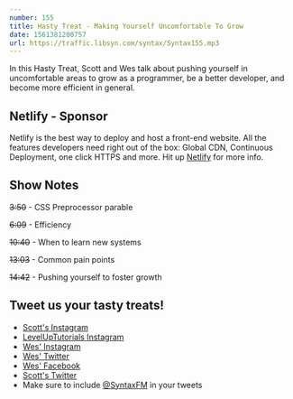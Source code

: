 ```yaml
---
number: 155
title: Hasty Treat - Making Yourself Uncomfortable To Grow
date: 1561381200757
url: https://traffic.libsyn.com/syntax/Syntax155.mp3
---
```


In this Hasty Treat, Scott and Wes talk about pushing yourself in uncomfortable areas to grow as a programmer, be a better developer, and become more efficient in general.

## Netlify - Sponsor

Netlify is the best way to deploy and host a front-end website. All the features developers need right out of the box: Global CDN, Continuous Deployment, one click HTTPS and more. Hit up [Netlify](https://netlify.com/syntax) for more info.

## Show Notes

~~3:50~~ - CSS Preprocessor parable

~~6:09~~ - Efficiency

~~10:40~~ - When to learn new systems

~~13:03~~ - Common pain points

~~14:42~~ - Pushing yourself to foster growth

## Tweet us your tasty treats!
* [Scott's Instagram](https://www.instagram.com/stolinski/)
* [LevelUpTutorials Instagram](https://www.instagram.com/LevelUpTutorials/)
* [Wes' Instagram](https://www.instagram.com/wesbos/)
* [Wes' Twitter](https://twitter.com/wesbos)
* [Wes' Facebook](https://www.facebook.com/wesbos.developer)
* [Scott's Twitter](https://twitter.com/stolinski)
* Make sure to include [@SyntaxFM](https://twitter.com/SyntaxFM) in your tweets
